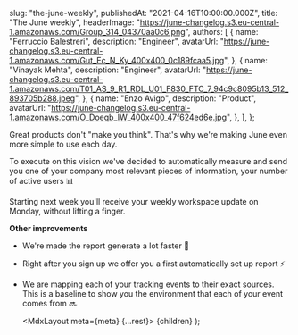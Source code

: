 
  slug: "the-june-weekly",
  publishedAt: "2021-04-16T10:00:00.000Z",
  title: "The June weekly",
  headerImage:
    "https://june-changelog.s3.eu-central-1.amazonaws.com/Group_314_04370aa0c6.png",
  authors: [
    {
      name: "Ferruccio Balestreri",
      description: "Engineer",
      avatarUrl:
        "https://june-changelog.s3.eu-central-1.amazonaws.com/Gut_Ec_N_Ky_400x400_0c189fcaa5.jpg",
    },
    {
      name: "Vinayak Mehta",
      description: "Engineer",
      avatarUrl:
        "https://june-changelog.s3.eu-central-1.amazonaws.com/T01_AS_9_R1_RDL_U01_F830_FTC_7_94c9c8095b13_512_893705b288.jpeg",
    },
    {
      name: "Enzo Avigo",
      description: "Product",
      avatarUrl:
        "https://june-changelog.s3.eu-central-1.amazonaws.com/O_Doeqb_IW_400x400_47f624ed6e.jpg",
    },
  ],
};

Great products don't "make you think". That's why we're making June even more simple to use each day.

To execute on this vision we've decided to automatically measure and send you one of your company most relevant pieces of information, your number of active users 📊

Starting next week you'll receive your weekly workspace update on Monday, without lifting a finger.

**Other improvements**

- We're made the report generate a lot faster 🌊
- Right after you sign up we offer you a first automatically set up report ⚡️
- We are mapping each of your tracking events to their exact sources. This is a baseline to show you the environment that each of your event comes from 🔜

  <MdxLayout meta={meta} {...rest}>
    {children}
  </MdxLayout>
);
